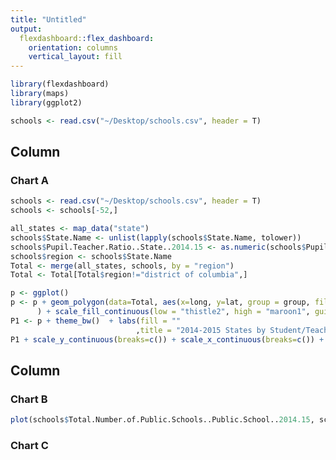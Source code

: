 ```yaml
---
title: "Untitled"
output: 
  flexdashboard::flex_dashboard:
    orientation: columns
    vertical_layout: fill
---
```


```r
library(flexdashboard)
library(maps)
library(ggplot2)
```

```r
schools <- read.csv("~/Desktop/schools.csv", header = T)

```
Column {data-width=650}
-----------------------------------------------------------------------

### Chart A

```r
schools <- read.csv("~/Desktop/schools.csv", header = T)
schools <- schools[-52,]

all_states <- map_data("state")
schools$State.Name <- unlist(lapply(schools$State.Name, tolower))
schools$Pupil.Teacher.Ratio..State..2014.15 <- as.numeric(schools$Pupil.Teacher.Ratio..State..2014.15)
schools$region <- schools$State.Name
Total <- merge(all_states, schools, by = "region")
Total <- Total[Total$region!="district of columbia",]

p <- ggplot()
p <- p + geom_polygon(data=Total, aes(x=long, y=lat, group = group, fill=Total$Pupil.Teacher.Ratio..State..2014.15),colour="white"
      ) + scale_fill_continuous(low = "thistle2", high = "maroon1", guide="colorbar")
P1 <- p + theme_bw()  + labs(fill = "" 
                            ,title = "2014-2015 States by Student/Teacher Ratio", x="", y="")
P1 + scale_y_continuous(breaks=c()) + scale_x_continuous(breaks=c()) + theme(panel.border =  element_blank())

```

Column {data-width=350}
-----------------------------------------------------------------------

### Chart B

```r
plot(schools$Total.Number.of.Public.Schools..Public.School..2014.15, schools$Pupil.Teacher.Ratio..State..2014.15, xlab = "Total Number of Public Schools", ylab = "Student/Teacher Ratio", main = "Static Example Graph for Student/Teacher Ratio", pch = 25)
```

### Chart C

```r

```

